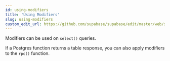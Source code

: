 ```yaml
---
id: using-modifiers
title: 'Using Modifiers'
slug: using-modifiers
custom_edit_url: https://github.com/supabase/supabase/edit/master/web/spec/supabase.yml
---
```



Modifiers can be used on `select()` queries.

If a Postgres function returns a table response, you can also apply modifiers to the `rpc()` function.
